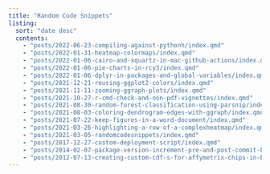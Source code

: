 ```yaml
---
title: "Random Code Snippets"
listing:
  sort: "date desc"
  contents:
    - "posts/2022-06-23-compiling-against-pythonh/index.qmd"
    - "posts/2022-01-31-heatmap-colormaps/index.qmd"
    - "posts/2022-01-06-cairo-and-xquartz-in-mac-github-actions/index.qmd"
    - "posts/2022-01-06-pie-charts-in-rcy3/index.qmd"
    - "posts/2022-01-06-dplyr-in-packages-and-global-variables/index.qmd"
    - "posts/2021-12-21-reusing-ggplot2-colors/index.qmd"
    - "posts/2021-11-11-zooming-ggraph-plots/index.qmd"
    - "posts/2021-10-27-r-cmd-check-and-non-pdf-vignettes/index.qmd"
    - "posts/2021-08-30-random-forest-classification-using-parsnip/index.qmd"
    - "posts/2021-08-03-coloring-dendrogram-edges-with-ggraph/index.qmd"
    - "posts/2021-07-22-keep-figures-in-a-word-document/index.qmd"
    - "posts/2021-03-26-highlighting-a-row-of-a-complexheatmap/index.qmd"
    - "posts/2021-03-05-randomcodesnippets/index.qmd"
    - "posts/2017-12-27-custom-deployment-script/index.qmd"
    - "posts/2014-02-07-package-version-increment-pre-and-post-commit-hooks/index.qmd"
    - "posts/2012-07-13-creating-custom-cdf-s-for-affymetrix-chips-in-bioconductor/index.qmd"
---
```

